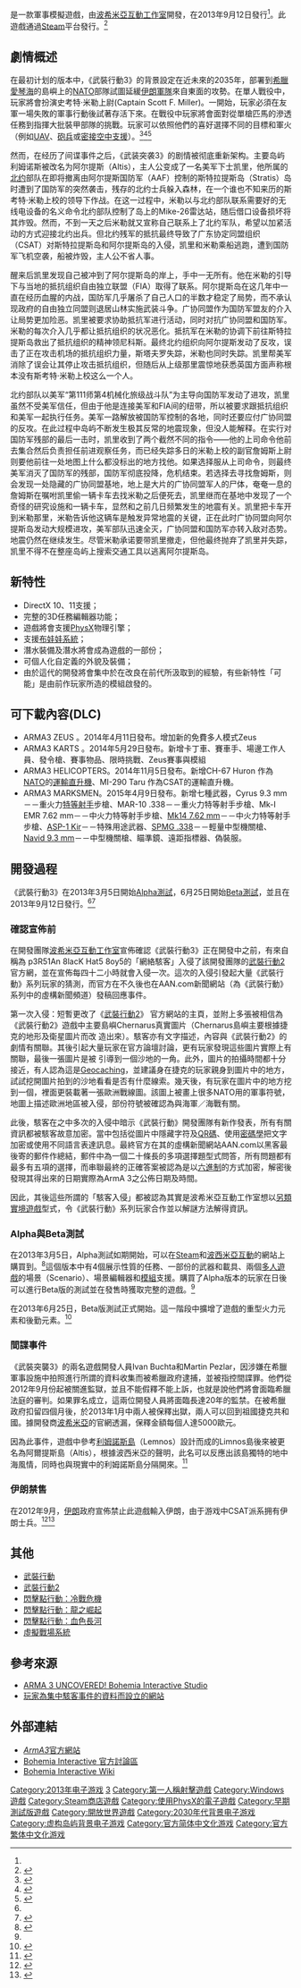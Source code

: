 {{noteTA
| G1=Games
| 1=zh-tw:武裝行動; zh-hk:武裝行動;
}}

{{Infobox VG
| title=武裝行動3
| image=
| caption=
| english=Arma 3
| developer= [[波希米亞互動工作室|波希米亞互動工作室]]
| publisher= [[波希米亞互動|波希米亞互動]]
| distributor=
| series=
| engine=[[Real_Virtuality|Real Virtuality]]
| platforms= [[Microsoft_Windows|Microsoft Windows]]
| released={{vgrelease|WW|2013年9月12日}}<ref name="release">{{cite web|url=http://www.bistudio.com/english/home/news/projects/396-arma-3-releases-on-september-12|title=Arma 3 releases on September 12|date=2013-08-08|accessdate=2013-09-04|archive-date=2014-09-02|archive-url=https://web.archive.org/web/20140902104543/http://www.bistudio.com/english/home/news/projects/396-arma-3-releases-on-september-12|dead-url=no}}</ref>
| genre=[[軍事模擬|軍事模擬]]；[[第一人稱射擊|第一人稱射擊]]
| modes=[[單人電子遊戲|單人]]、[[多人電子遊戲|多人]]
}}

{{vgname|武裝行動3|en=Arma 3|tw=武裝行動3|hk=tw}}是一款軍事模擬遊戲，由[[波希米亞互動工作室|波希米亞互動工作室]]開發，在2013年9月12日發行<ref name="release" />。此遊戲通過[[Steam|Steam]]平台發行。<ref>{{cite web | url=http://www.arma3.com/news/arma-3-will-be-steam-exclusive#.UTSMrFfuqYg | title=ARMA 3 WILL BE STEAM-POWERED | date=2013-02-21 | accessdate=2013-03-04 | archive-date=2013-03-13 | archive-url=https://www.webcitation.org/6F5Qv6hII?url=http://www.arma3.com/news/arma-3-will-be-steam-exclusive#.UTSMrFfuqYg | dead-url=no }}</ref>

== 劇情概述 ==

在最初计划的版本中，《武裝行動3》的背景設定在近未來的2035年，部署到[[希腊|希臘]][[愛琴海|愛琴海]]的島嶼上的[[NATO|NATO]]部隊試圖延緩[[伊朗|伊朗]][[伊朗伊斯兰共和国军队|軍隊]]來自東面的攻勢。在單人戰役中，玩家將會扮演史考特·米勒上尉(Captain Scott F. Miller)。一開始，玩家必須在友軍一場失敗的軍事行動後試著存活下來。在戰役中玩家將會面對從單槍匹馬的滲透任務到指揮大批裝甲部隊的挑戰。玩家可以依照他們的喜好選擇不同的目標和軍火（例如[[UAV|UAV]]、[[炮兵|砲兵]]或[[密接空中支援|密接空中支援]]）。<ref name="rapidfiregames">{{cite web|url=http://www.rapidfiregames.com/previews/e3-2011-arma-iii-preview|title=E3 2011: ARMA 3 Preview|accessdate=26 September 2011|deadurl=yes|archiveurl=https://web.archive.org/web/20110924101406/http://www.rapidfiregames.com/previews/e3-2011-arma-iii-preview|archivedate=2011年9月24日|df=}}</ref><ref name="rockpapershotgun">{{cite web|url=http://www.rockpapershotgun.com/2011/06/13/bohemia-on-carrier-command-arma-iii/|title=Bohemia On Carrier Command, ARMA 3|accessdate=26 September 2011|archive-date=2017-08-23|archive-url=https://web.archive.org/web/20170823163101/https://www.rockpapershotgun.com/2011/06/13/bohemia-on-carrier-command-arma-iii/|dead-url=no}}</ref><ref name="arma3overview">{{cite web|url=http://www.arma3.com/arma-3-overview/|title=Arma 3 Overview|accessdate=26 September 2011|deadurl=yes|archiveurl=https://web.archive.org/web/20110924200806/http://www.arma3.com/arma-3-overview/|archivedate=2011年9月24日}}</ref>

然而，在经历了间谍事件之后，《武装突袭3》的剧情被彻底重新架构。主要岛屿利姆诺斯被改名为阿尔提斯（Altis），主人公变成了一名美军下士凯里，他所属的[[北大西洋公约组织|北约]]部队在即将撤离由阿尔提斯国防军（AAF）控制的斯特拉提斯岛（Stratis）岛时遭到了国防军的突然袭击，残存的北约士兵躲入森林，在一个谁也不知来历的斯考特·米勒上校的领导下作战。在这一过程中，米勒以与北约部队联系需要好的无线电设备的名义命令北约部队控制了岛上的Mike-26雷达站，随后借口设备损坏将其炸毁。然而，不到一天之后米勒就又宣称自己联系上了北约军队，希望以加紧活动的方式迎接北约出兵。但北约残军的抵抗最终导致了广东协定同盟组织（CSAT）对斯特拉提斯岛和阿尔提斯岛的入侵，凯里和米勒乘船逃跑，遭到国防军飞机空袭，船被炸毁，主人公不省人事。

醒来后凯里发现自己被冲到了阿尔提斯岛的岸上，手中一无所有。他在米勒的引导下与当地的抵抗组织自由独立联盟（FIA）取得了联系。阿尔提斯岛在这几年中一直在经历血腥的内战，国防军几乎屠杀了自己人口的半数才稳定了局势，而不承认现政府的自由独立同盟则退居山林实施武装斗争。广协同盟作为国防军盟友的介入让局势更加险恶。凯里被要求协助抵抗军进行活动，同时对抗广协同盟和国防军。米勒的每次介入几乎都让抵抗组织的状况恶化。抵抗军在米勒的协调下前往斯特拉提斯岛救出了抵抗组织的精神领尼科斯。最终北约组织向阿尔提斯发动了反攻，误击了正在攻击机场的抵抗组织力量，斯塔夫罗失踪，米勒也同时失踪。凯里帮美军消除了误会让其停止攻击抵抗组织，但随后从上级那里震惊地获悉英国方面声称根本没有斯考特·米勒上校这么一个人。

北约部队以美军“第111师第4机械化旅级战斗队”为主导向国防军发动了进攻，凯里虽然不受美军信任，但由于他是连接美军和FIA间的纽带，所以被要求跟抵抗组织和美军一起执行任务。美军一路解放被国防军控制的各地，同时还要应付广协同盟的反攻。在此过程中岛屿不断发生极其反常的地震现象，但没人能解释。在实行对国防军残部的最后一击时，凯里收到了两个截然不同的指令——他的上司命令他前去集合然后负责担任前进观察任务，而已经失踪多日的米勒上校的副官詹姆斯上尉则要他前往一处地图上什么都没标出的地方找他。如果选择服从上司命令，则最终美军消灭了国防军的残部，国防军彻底投降，危机结束。若选择去寻找詹姆斯，则会发现一处隐藏的广协同盟基地，地上是大片的广协同盟军人的尸体，奄奄一息的詹姆斯在嘱咐凯里偷一辆卡车去找米勒之后便死去，凯里继而在基地中发现了一个奇怪的研究设施和一辆卡车，显然和之前几日频繁发生的地震有关。凯里把卡车开到米勒那里，米勒告诉他这辆车是触发异常地震的关键，正在此时广协同盟向阿尔提斯岛发动大规模进攻，美军部队迅速全灭，广协同盟和国防军亦转入敌对态势。地震仍然在继续发生。尽管米勒承诺要带凯里撤走，但他最终抛弃了凯里并失踪，凯里不得不在整座岛屿上搜索交通工具以逃离阿尔提斯岛。

== 新特性 ==

* DirectX 10、11支援；
* 完整的3D任務編輯器功能；
* 遊戲將會支援[[PhysX|PhysX]]物理引擎；
* 支援[[布娃娃系统|布娃娃系統]]；
* 潛水裝備及潛水將會成為遊戲的一部份；
* 可個人化自定義的外貌及裝備；
* 由於這代的開發將會集中於在改良在前代所汲取到的經驗，有些新特性「可能」是由前作玩家所造的模組啟發的。

== 可下載內容(DLC) ==

* ARMA3 ZEUS 。2014年4月11日發布。增加新的免費多人模式Zeus
* ARMA3 KARTS 。2014年5月29日發布。新增卡丁車、賽車手、場邊工作人員、發令槍、賽事物品、限時挑戰、Zeus賽事與模組
* ARMA3 HELICOPTERS。2014年11月5日發布。新增CH-67 Huron 作為[[NATO|NATO]]的[[運輸直升機|運輸直升機]]、MI-290 Taru 作為CSAT的運輸直升機。
* ARMA3 MARKSMEN。2015年4月9日發布。新增七種武器，Cyrus 9.3 mm－－重火力[[Marksman|特等射手]]步槍、MAR-10 .338－－重火力特等射手步槍、Mk-I EMR 7.62 mm－－中火力特等射手步槍、[[M14自動步槍|Mk14 7.62 mm]]－－中火力特等射手步槍、[[VSS_Vintorez狙擊步槍|ASP-1 Kir]]－－特殊用途武器、[[M240|SPMG .338]]－－輕量中型機關槍、[[HK_MG5通用機槍|Navid 9.3 mm]]－－中型機關槍、瞄準鏡、遠距指標器、偽裝服。

== 開發過程 ==

《武裝行動3》在2013年3月5日開始[[软件版本周期#Alpha|Alpha測試]]，6月25日開始[[软件版本周期#Beta|Beta測試]]，並且在2013年9月12日發行。<ref name="release" /><ref name="schedule">{{cite web | url=http://www.arma3.com/news/plans-for-arma3-in-2013#.UTwB3FdvCYg | title=PLANS FOR ARMA 3 IN 2013 | date=2013-02-26 | accessdate=2013-03-10 | archive-date=2013-03-13 | archive-url=https://www.webcitation.org/6F5QlZaMZ?url=http://www.arma3.com/news/plans-for-arma3-in-2013#.UTwB3FdvCYg | dead-url=no }}</ref>

=== 確認宣佈前 ===

在開發團隊[[波希米亞互動工作室|波希米亞互動工作室]]宣佈確認《武裝行動3》正在開發中之前，有來自稱為 p3R51An 8lacK Hat5 8oy5的「網絡駭客」入侵了該開發團隊的[[武裝行動2|武裝行動2]]官方網，並在宣佈每四十二小時就會入侵一次。這次的入侵引發起大量《武裝行動》系列玩家的猜測，而官方在不久後也在AAN.com新聞網站（為《武裝行動》系列中的虛構新聞頻道）發稿回應事件。

第一次入侵：短暫更改了《[[武裝行動2|武裝行動2]]》 官方網站的主頁，並附上多張被相信為《武裝行動2》遊戲中主要島嶼Chernarus真實圖片（Chernarus島嶼主要根據捷克的地形及衛星圖片而改 造出來）。駭客亦有文字描述，內容與《武裝行動2》的劇情有關聯。其後引起大量玩家在官方論壇討論，更有玩家發現這些圖片實際上有關聯，最後一張圖片是被 引導到一個沙地的一角。此外，圖片的拍攝時間都十分接近，有人認為這是[[Geocaching|Geocaching]]，並建議身在捷克的玩家親身到圖片中的地方，試試挖開圖片拍到的沙地看看是否有什麼線索。幾天後，有玩家在圖片中的地方挖到一個{{Link-en|彈箱|Ammunition box|子彈箱}}，裡面更裝載著一張歐洲戰線圖。該圖上被畫上很多NATO用的軍事符號，地圖上描述歐洲地區被入侵，部份符號被確認為與海軍／海戰有關。

此後，駭客在之中多次的入侵中暗示《武裝行動》開發團隊有新作發表，所有有關資訊都被駭客故意加密。當中包括從圖片中隱藏字符及[[QR碼|QR碼]]、使用[[密碼學|密碼學]]把文字加密或使用不同語言表達訊息。最終官方在其的虛構新聞網站AAN.com以黑客最後寄的郵件作總結，郵件中為一個二十條長的多項選擇題型式問答，所有問題都有最多有五項的選擇，而串聯最終的正確答案被認為是以[[六進制|六進制]]的方式加密，解密後發現其得出來的日期實際為ArmA 3之公佈日期及時間。

因此，其後這些所謂的「駭客入侵」都被認為其實是波希米亞互動工作室想以[[另類實境遊戲|另類實境遊戲]]型式，令《武裝行動》系列玩家合作並以解謎方法解得資訊。

=== Alpha與Beta測試 ===

在2013年3月5日，Alpha測試如期開始，可以在[[Steam|Steam]]和[[波希米亞互動工作室|波西米亞互動]]的網站上購買到。<ref>{{cite web | url=http://www.arma3.com/news/new-trailer-deploys-arma3-alpha#.UTwB41dvCYg | title=NEW TRAILER LAUNCHES ARMA 3 ALPHA | date=2013-03-02 | accessdate=2013-03-10 | archive-date=2020-06-03 | archive-url=https://web.archive.org/web/20200603020249/https://arma3.com/news/new-trailer-deploys-arma3-alpha#.UTwB41dvCYg | dead-url=no }}</ref>這個版本中有4個展示性質的任務、一部份的武器和載具、兩個[[多人遊戲|多人遊戲]]的場景（Scenario）、場景編輯器和[[游戏修改|模組]]支援。購買了Alpha版本的玩家在日後可以進行Beta版的測試並在發售時獲取完整的遊戲。<ref name="schedule" />

在2013年6月25日，Beta版測試正式開始。這一階段中擴增了遊戲的重型火力元素和後勤元素。<ref>{{cite web | url=http://www.arma3.com/news/arma3-beta-launches#.Ucpsom1bOSo | title=Bohemia Interactive Launches ARMA 3 BETA | work=Bohemia Interactive | date=2013-06-25 | accessdate=2013-06-26 | archive-date=2020-06-03 | archive-url=https://web.archive.org/web/20200603023351/https://arma3.com/news/arma3-beta-launches#.Ucpsom1bOSo | dead-url=no }}</ref>

=== 間諜事件 ===

《武裝突襲3》的兩名遊戲開發人員Ivan Buchta和Martin Pezlar，因涉嫌在希臘軍事設施中拍照進行所謂的資料收集而被希臘政府逮捕，並被指控間諜罪。他們從2012年9月份起被關進監獄，並且不能假釋不能上訴，也就​​是說他們將會面臨希臘法庭的審判。如果罪名成立，這兩位開發人員將面臨長達20年的監禁。在被希臘政府扣留四個月後，於2013年1月中兩人被保釋出獄，兩人可以回到祖國捷克共和國。據開發商[[波希米亞互動工作室|波希米亞]]的官網透漏，保釋金額每個人達5000歐元。

因為此事件，遊戲中參考[[利姆諾斯島|利姆諾斯島]]（Lemnos）設計而成的Limnos島後來被更名為阿爾提斯島（Altis），根據波西米亞的聲明，此名可以反應出該島獨特的地中海風情，同時也與現實中的利姆諾斯島分隔開來。<ref>{{cite web | url=http://www.bistudio.com/english/home/news/projects/352-new-name-for-main-island-in-arma-3 | title=New name for main island in Arma 3 | date=2013-02-01 | accessdate=2013-02-07 | archive-date=2014-04-13 | archive-url=https://web.archive.org/web/20140413144726/http://www.bistudio.com/english/home/news/projects/352-new-name-for-main-island-in-arma-3 | dead-url=no }}</ref>

=== 伊朗禁售 ===

在2012年9月，[[伊朗|伊朗]]政府宣佈禁止此遊戲輸入伊朗，由于游戏中CSAT派系拥有伊朗士兵。<ref>{{cite web|url=http://en.trend.az/regions/iran/2067248.html|publisher=trend.az|title=Iran denies licence to ArmA III computer game|date=September 19, 2012|accessdate=September 20, 2012|archive-date=2013-01-22|archive-url=https://www.webcitation.org/6Dr5bNKKe?url=http://en.trend.az/regions/iran/2067248.html|dead-url=no}}</ref><ref>{{cite web|url=http://www.theverge.com/gaming/2012/9/19/3357600/arma-3-banned-in-iran|title='Arma 3' banned in Iran|publisher=The Verge|date=September 19, 2012|accessdate=September 20, 2012|archive-date=2013-01-22|archive-url=https://www.webcitation.org/6Dr5gDEQt?url=http://www.polygon.com/gaming/2012/9/19/3357600/arma-3-banned-in-iran|dead-url=no}}</ref>

== 其他 ==

* [[武裝行動|武裝行動]]
* [[武裝行動2|武裝行動2]]
* [[闪点行动：雷霆救兵|閃擊點行動：冷戰危機]]
* [[闪点行动：龙之崛起|閃擊點行動：龍之崛起]]
* [[闪点行动：紅河|閃擊點行動：血色長河]]
* [[虛擬戰場系統|虛擬戰場系統]]

== 參考來源 ==
{{reflist|30em}}

* [http://www.bistudio.com/index.php/english/home/news/projects/224-arma-3-uncovered ARMA 3 UNCOVERED! Bohemia Interactive Studio] {{Wayback|url=http://www.bistudio.com/index.php/english/home/news/projects/224-arma-3-uncovered |date=20111121031740 }}
* [https://web.archive.org/web/20110524185212/http://armaenigma.com/index.php?title=Main_Page 玩家為集中駭客事件的資料而設立的網站]

== 外部連結 ==

* [http://www.arma3.com/ ''ArmA3''官方網站] {{Wayback|url=http://www.arma3.com/ |date=20161110164322 }}
* [http://forums.bistudio.com/ Bohemia Interactive 官方討論區] {{Wayback|url=http://forums.bistudio.com/ |date=20171102070124 }}
* [http://community.bistudio.com/wiki/Main_Page Bohemia Interactive Wiki] {{WebCite|url=https://www.webcitation.org/66s0jeK0B?url=http://community.bistudio.com/wiki/Main_Page |date=20120412134328 |dateformat=iso }}

{{ARMA}}

{{DEFAULTSORT:ARMA 3}}

[[Category:2013年电子游戏|Category:2013年电子游戏]]
[[Category:武装突袭系列|3]]
[[Category:第一人稱射擊遊戲|Category:第一人稱射擊遊戲]]
[[Category:Windows遊戲|Category:Windows遊戲]]
[[Category:Steam商店遊戲|Category:Steam商店遊戲]]
[[Category:使用PhysX的電子遊戲|Category:使用PhysX的電子遊戲]]
[[Category:早期測試版遊戲|Category:早期測試版遊戲]]
[[Category:開放世界遊戲|Category:開放世界遊戲]]
[[Category:2030年代背景电子游戏|Category:2030年代背景电子游戏]]
[[Category:虚构岛屿背景电子游戏|Category:虚构岛屿背景电子游戏]]
[[Category:官方简体中文化游戏|Category:官方简体中文化游戏]]
[[Category:官方繁体中文化游戏|Category:官方繁体中文化游戏]]
